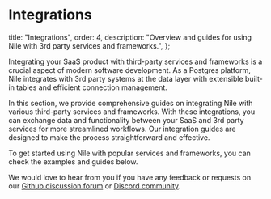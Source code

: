 # Integrations

  title: "Integrations",
  order: 4,
  description:
    "Overview and guides for using Nile with 3rd party services and frameworks.",
};

Integrating your SaaS product with third-party services and frameworks is a crucial aspect of modern software development. As a Postgres platform, Nile integrates with 3rd party systems at the data layer with extensible built-in tables and efficient connection management.

In this section, we provide comprehensive guides on integrating Nile with various third-party services and frameworks.
With these integrations, you can exchange data and functionality between your SaaS and 3rd party services for more streamlined workflows. Our integration guides are designed to make the process straightforward and effective.

To get started using Nile with popular services and frameworks, you can check the examples and guides below.

We would love to hear from you if you have any feedback or requests on our [Github discussion forum](https://github.com/orgs/niledatabase/discussions) or [Discord community](https://discord.gg/8UuBB84tTy).

<Cards>
  <Card file="./integrations/stripe.mdx" root="platform" icon="Stripe.svg" />
  <Card
    file="./integrations/nextauth.mdx"
    root="platform"
    icon="nextauth.webp"
  />
  <Card file="./integrations/lambda.mdx" root="platform" icon="lambda.svg" />
</Cards>
